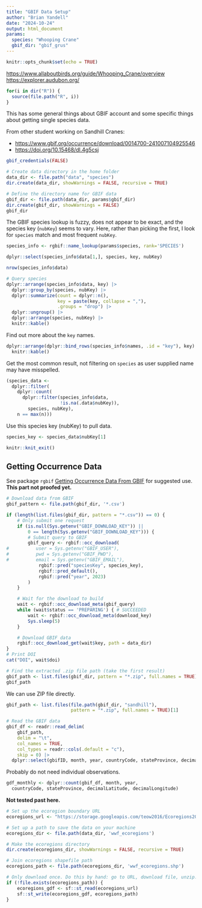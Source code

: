 ```yaml
---
title: "GBIF Data Setup"
author: "Brian Yandell"
date: "2024-10-24"
output: html_document
params:
  species: "Whooping Crane"
  gbif_dir: "gbif_grus"
---
```


```r
knitr::opts_chunk$set(echo = TRUE)
```

<https://www.allaboutbirds.org/guide/Whooping_Crane/overview>
<https://explorer.audubon.org/>

```r
for(i in dir("R")) {
  source(file.path("R", i))
}
```

This has some general things about GBIF account
and some specific things about getting single species data.

From other student working on Sandhill Cranes:

- <https://www.gbif.org/occurrence/download/0014700-241007104925546>
- <https://doi.org/10.15468/dl.4g5csj>

```r
gbif_credentials(FALSE)
```

```r
# Create data directory in the home folder
data_dir <- file.path("data", "species")
dir.create(data_dir, showWarnings = FALSE, recursive = TRUE)

# Define the directory name for GBIF data
gbif_dir <- file.path(data_dir, params$gbif_dir)
dir.create(gbif_dir, showWarnings = FALSE)
gbif_dir
```

The GBIF species lookup is fuzzy, does not appear to be exact, and the 
species key (`nubKey`) seems to vary.
Here, rather than picking the first, I look for `species` match
and most frequent `nubKey`.

```r
species_info <- rgbif::name_lookup(params$species, rank='SPECIES')
```

```r
dplyr::select(species_info$data[1,], species, key, nubKey)
```

```r
nrow(species_info$data)
```

```r
# Query species
dplyr::arrange(species_info$data, key) |>
  dplyr::group_by(species, nubKey) |>
  dplyr::summarize(count = dplyr::n(),
                   key = paste(key, collapse = ","),
                   .groups = "drop") |>
  dplyr::ungroup() |>
  dplyr::arrange(species, nubKey) |>
  knitr::kable()
```

Find out more about the `key` names.

```r
dplyr::arrange(dplyr::bind_rows(species_info$names, .id = "key"), key) |>
  knitr::kable()
```

Get the most common result, not filtering on `species` as user supplied name
may have misspelled.

```r
(species_data <- 
  dplyr::filter(
    dplyr::count(
      dplyr::filter(species_info$data,
                    !is.na(.data$nubKey)),
        species, nubKey),
    n == max(n)))
```

Use this species key (nubKey) to pull data.

```r
species_key <- species_data$nubKey[1]
```

```r
knitr::knit_exit()
```

## Getting Occurrence Data 

See package `rgbif`
[Getting Occurrence Data From GBIF](https://docs.ropensci.org/rgbif/articles/getting_occurrence_data.html)
for suggested use.
**This part not proofed yet.**

```r
# Download data from GBIF
gbif_pattern <- file.path(gbif_dir, '*.csv')

if (length(list.files(gbif_dir, pattern = "*.csv")) == 0) {
    # Only submit one request
    if (is.null(Sys.getenv("GBIF_DOWNLOAD_KEY")) ||
        0 == length(Sys.getenv("GBIF_DOWNLOAD_KEY"))) {
        # Submit query to GBIF
        gbif_query <- rgbif::occ_download(
#          user = Sys.getenv("GBIF_USER"),
#          pwd = Sys.getenv("GBIF_PWD"),
#          email = Sys.getenv("GBIF_EMAIL"),
            rgbif::pred("speciesKey", species_key),
            rgbif::pred_default(),
            rgbif::pred("year", 2023)
        )
    }

    # Wait for the download to build
    wait <- rgbif::occ_download_meta(gbif_query)
    while (wait$status == 'PREPARING') { # SUCCEEDED
        wait <- rgbif::occ_download_meta(download_key)
        Sys.sleep(5)
    }

    # Download GBIF data
    rgbif::occ_download_get(wait$key, path = data_dir)
}
# Print DOI
cat("DOI", wait$doi)

# Find the extracted .zip file path (take the first result)
gbif_path <- list.files(gbif_dir, pattern = "*.zip", full.names = TRUE)[1]
gbif_path
```

We can use ZIP file directly.

```r
gbif_path <- list.files(file.path(gbif_dir, "sandhill"),
                        pattern = "*.zip", full.names = TRUE)[1]
```

```r
# Read the GBIF data
gbif_df <- readr::read_delim(
    gbif_path, 
    delim = "\t",
    col_names = TRUE,
    col_types = readr::cols(.default = "c"),
    skip = 0) |>
  dplyr::select(gbifID, month, year, countryCode, stateProvince, decimalLatitude, decimalLongitude)
```

Probably do not need individual observations.

```r
gdf_monthly <- dplyr::count(gbif_df, month, year,
  countryCode, stateProvince, decimalLatitude, decimalLongitude)
```

**Not tested past here.**

```r
# Set up the ecoregion boundary URL
ecoregions_url <- "https://storage.googleapis.com/teow2016/Ecoregions2017.zip"

# Set up a path to save the data on your machine
ecoregions_dir <- file.path(data_dir, 'wwf_ecoregions')

# Make the ecoregions directory
dir.create(ecoregions_dir, showWarnings = FALSE, recursive = TRUE)

# Join ecoregions shapefile path
ecoregions_path <- file.path(ecoregions_dir, 'wwf_ecoregions.shp')

# Only download once. Do this by hand: go to URL, download file, unzip.
if (!file.exists(ecoregions_path)) {
    ecoregions_gdf <- sf::st_read(ecoregions_url)
    sf::st_write(ecoregions_gdf, ecoregions_path)
}
```

